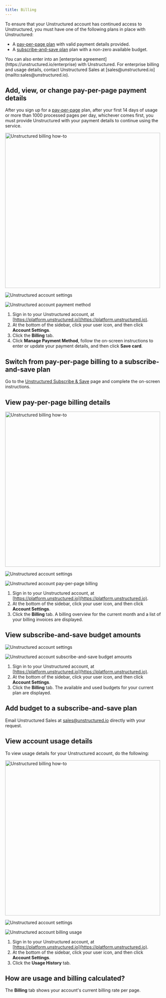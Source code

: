 ```yaml
---
title: Billing
---
```


To ensure that your Unstructured account has continued access to Unstructured, you must have one of the following plans in place with Unstructured:

- A [pay-per-page plan](https://unstructured.io/developers#get-started) with valid payment details provided.
- A [subscribe-and-save plan](https://unstructured.io/subscribeandsave) plan with a non-zero available budget.

<Note>
    You can also enter into an [enterprise agreement](https://unstructured.io/enterprise) with Unstructured. 
    For enterprise billing and usage details, contact Unstructured Sales at [sales@unstructured.io](mailto:sales@unstructured.io).
</Note>

## Add, view, or change pay-per-page payment details

After you sign up for a [pay-per-page](https://unstructured.io/developers#get-started) plan, 
after your first 14 days of usage or more than 1000 processed pages per day, whichever comes first, 
you must provide Unstructured with your payment details to continue using the service.

<img src="https://unstructured-tech-docs.s3.amazonaws.com/Unstructured-Platform-Billing.gif" alt="Unstructured billing how-to" width="500" />

![Unstructured account settings](/img/ui/AccountSettings.png)

![Unstructured account payment method](/img/ui/AccountBillingPaymentMethod.png)

1. Sign in to your Unstructured account, at [https://platform.unstructured.io](https://platform.unstructured.io).
2. At the bottom of the sidebar, click your user icon, and then click **Account Settings**.
3. Click the **Billing** tab.
4. Click **Manage Payment Method**, follow the on-screen instructions to enter or update your payment details, and then click **Save card**.

## Switch from pay-per-page billing to a subscribe-and-save plan

Go to the [Unstructured Subscribe & Save](https://unstructured.io/subscribeandsave) page and complete the on-screen instructions.

## View pay-per-page billing details

<img src="https://unstructured-tech-docs.s3.amazonaws.com/Unstructured-Platform-Billing.gif" alt="Unstructured billing how-to" width="500" />

![Unstructured account settings](/img/ui/AccountSettings.png)

![Unstructured account pay-per-page billing](/img/ui/AccountBillingPayPerPage.png)

1. Sign in to your Unstructured account, at [https://platform.unstructured.io](https://platform.unstructured.io).
2. At the bottom of the sidebar, click your user icon, and then click **Account Settings**.
3. Click the **Billing** tab. A billing overview for the current month and a list of your billing invoices are displayed.

## View subscribe-and-save budget amounts

![Unstructured account settings](/img/ui/AccountSettings.png)

![Unstructured account subscribe-and-save budget amounts](/img/ui/AccountBillingSubscribeAndSave.png)

1. Sign in to your Unstructured account, at [https://platform.unstructured.io](https://platform.unstructured.io).
2. At the bottom of the sidebar, click your user icon, and then click **Account Settings**.
3. Click the **Billing** tab. The available and used budgets for your current plan are displayed.

## Add budget to a subscribe-and-save plan

Email Unstructured Sales at [sales@unstructured.io](mailto:sales@unstructured.io) directly with your request.

## View account usage details

To view usage details for your Unstructured account, do the following:

<img src="https://unstructured-tech-docs.s3.amazonaws.com/Unstructured-Platform-Billing.gif" alt="Unstructured billing how-to" width="500" />

![Unstructured account settings](/img/ui/AccountSettings.png)

![Unstructured account billing usage](/img/ui/AccountUsage.png)

1. Sign in to your Unstructured account, at [https://platform.unstructured.io](https://platform.unstructured.io).
2. At the bottom of the sidebar, click your user icon, and then click **Account Settings**.
3. Click the **Usage History** tab.

## How are usage and billing calculated?


<SharedPagesBilling />

The **Billing** tab shows your account's current billing rate per page.